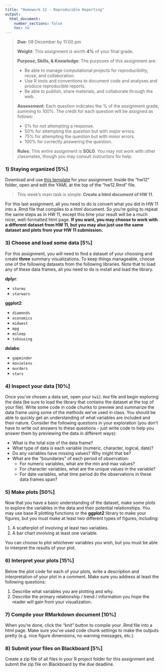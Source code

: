 ```yaml
---
title: "Homework 12 - Reproducible Reporting"
output:
  html_document:
    number_sections: false
    toc: no
---
```


> **Due**: 08 December by 11:00 pm
>
> **Weight**: This assignment is worth **4%** of your final grade.
>
> **Purpose, Skills, & Knowledge**: The purposes of this assignment are:
>
> - Be able to manage computational projects for reproducibility, reuse, and collaboration.
> - Use R tools and conventions to document code and analyses and produce reproducible reports.
> - Be able to publish, share materials, and collaborate through the web.
>
> **Assessment**: Each question indicates the % of the assignment grade, summing to 100%. The credit for each question will be assigned as follows:
>
> - 0% for not attempting a response.
> - 50% for attempting the question but with _major_ errors.
> - 75% for attempting the question but with _minor_ errors.
> - 100% for correctly answering the question.
>
> **Rules**: This entire assignment is **SOLO**. You may not work with other classmates, though you may consult instructors for help.

### 1) Staying organized [5%]

Download and use [this template](templates/hw12.zip) for your assignment. Inside the "hw12" folder, open and edit the YAML at the top of the "hw12.Rmd" file.

> This week's main task is simple: **Create a html document of HW 11**.

For this last assignment, all you need to do is convert what you did in HW 11 into a .Rmd file that compiles to a html document. So you're going to repeat the same steps as in HW 11, except this time your result will be a much nicer, well-formatted html page. **If you want, you may choose to work with a different dataset from HW 11, but you may also just use the same dataset and plots from your HW 11 submission.**

### 3) Choose and load some data [5%]

For this assignment, you will need to find a dataset of your choosing and create **three** summary visualizations. To keep things manageable, choose one of the following datasets from the following libraries. Note that to load any of these data frames, all you need to do is install and load the library.

**dplyr**:

- `storms`
- `starwars`

**ggplot2**:

- `diamonds`
- `economics`
- `midwest`
- `mpg`
- `msleep`
- `txhousing`

**dslabs**:

- `gapminder`
- `movielens`
- `murders`
- `stars`

### 4) Inspect your data [10%]

Once you've chosen a data set, open your `hw12.Rmd` file and begin exploring the data (be sure to load the library that contains the dataset at the top of your file). Write some code in code chunks to preview and summarize the data frame using some of the methods we've used in class. You should be able to quickly get an understanding of what variables are included and their nature. Consider the following questions in your exploration (you don't have to write out answers to these questions - just write code to help you answer them by previewing the data in different ways):

- What is the total size of the data frame?
- What type of data is each variable (numeric, character, logical, date)?
- Do any variables have missing values? Why might that be?
- What are the "boundaries" of each period of observation:
    - For numeric variables, what are the min and max values?
    - For character variables, what are the unique values in the variable?
    - For date variables, what time period do the observations in these data frames span?

### 5) Make plots [50%]

Now that you have a basic understanding of the dataset, make some plots to explore the variables in the data and their potential relationships. You may use base R plotting functions or the **ggplot2** library to make your figures, but you must make at least two different types of figures, including:

1. A scatterplot of involving at least two variables.
2. A bar chart involving at least one variable.

You can choose to plot whichever variables you wish, but you must be able to interpret the results of your plot.

### 6) Interpret your plots [15%]

Below the plot code for each of your plots, write a description and interpretation of your plot in a comment. Make sure you address at least the following questions:

1. Describe what variables you are plotting and why.
2. Describe the primary relationship / trend / information you hope the reader will gain from your visualization.

### 7) Compile your RMarkdown document [10%]

When you're done, click the "knit" button to compile your .Rmd file into a html page. Make sure you've used code chunk settings to make the outputs pretty (e.g. nice figure dimensions, no warning messages, etc.).

### 8) Submit your files on Blackboard [5%]

Create a zip file of all files in your R project folder for this assignment and submit the zip file on Blackboard by the due deadline.
